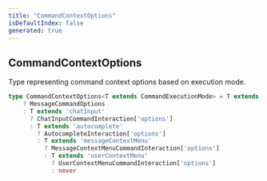 ```yaml
---
title: "CommandContextOptions"
isDefaultIndex: false
generated: true
---
```



<!-- This file was generated from the CommandKit source. Do not modify. Instead, re-run the "docgen" script -->


## CommandContextOptions

<GenerationInfo sourceFile="packages/commandkit/src/app/commands/Context.ts" sourceLine="142" packageName="commandkit" />

Type representing command context options based on execution mode.

```ts title="Signature"
type CommandContextOptions<T extends CommandExecutionMode> = T extends 'message'
    ? MessageCommandOptions
    : T extends 'chatInput'
      ? ChatInputCommandInteraction['options']
      : T extends 'autocomplete'
        ? AutocompleteInteraction['options']
        : T extends 'messageContextMenu'
          ? MessageContextMenuCommandInteraction['options']
          : T extends 'userContextMenu'
            ? UserContextMenuCommandInteraction['options']
            : never
```
